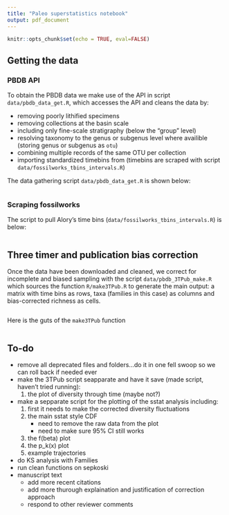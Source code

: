 ```yaml
---
title: "Paleo superstatistics notebook"
output: pdf_document
---
```


```r
knitr::opts_chunk$set(echo = TRUE, eval=FALSE)
```

## Getting the data

### PBDB API

To obtain the PBDB data we make use of the API in script `data/pbdb_data_get.R`, which accesses the API and cleans the data by:

- removing poorly lithified specimens
- removing collections at the basin scale
- including only fine-scale stratigraphy (below the "group" level)
- resolving taxonomy to the genus or subgenus level where availible (storing genus or subgenus as `otu`)
- combining multiple records of the same OTU per collection
- importing standardized timebins from \url{fossilworks.org} (timebins are scraped with script `data/fossilworks_tbins_intervals.R`)

The data gathering script `data/pbdb_data_get.R` is shown below:

```r
```


### Scraping fossilworks

The script to pull Alory's time bins (`data/fossilworks_tbins_intervals.R`) is below: 

```r
```


## Three timer and publication bias correction

Once the data have been downloaded and cleaned, we correct for incomplete and biased sampling with the script `data/pbdb_3TPub_make.R` which sources the function `R/make3TPub.R` to generate the main output: a matrix with time bins as rows, taxa (families in this case) as columns and bias-corrected richness as cells.

```r
```

Here is the guts of the `make3TPub` function
```r
```


## To-do

- remove all deprecated files and folders...do it in one fell swoop so we can roll back if needed ever
- make the 3TPub script seapparate and have it save (made script, haven't tried running):
    1. the plot of diversity through time (maybe not?)
- make a sepparate script for the plotting of the sstat analysis including:
    1. first it needs to make the corrected diversity fluctuations
    1. the main sstat style CDF
        - need to remove the raw data from the plot
        - need to make sure 95% CI still works
    2. the f(beta) plot
    3. the p_k(x) plot
    4. example trajectories
- do KS analysis with Families 
- run clean functions on sepkoski
- manuscript text
    - add more recent citations
    - add more thurough explaination and justification of correction approach 
    - respond to other reviewer comments

